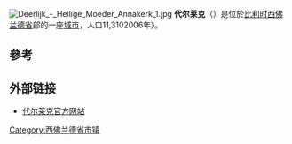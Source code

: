 {{Unreferenced|time=2018-08-17T13:41:07+00:00}}
{{Infobox Belgium municipality
|name=代尔莱克
|picture=Deerlijk Hugo Verriest -4.JPG
|picture-legend=
|map=DeerlijkLocation.png
|map-legend=Location of Deerlijk in West-Flanders
|arms=Blason Deerlijk.svg
|flag=Flag of Deerlijk.svg
|region={{BE-REG-FLE}}
|community={{BE-NL}}
|province={{BE-PROV-WV}}
|arrondissement=[[科特赖克区|科特赖克区]]
|nis=34009
|pyramid-date=
|0-19=
|20-64=
|65=
|foreigners= michael delbeke
|foreigners-date=
|mayor=Claude Croes  
|majority=[[CD&V|CD&V]]
|postal-codes=8540
|telephone-area=056
|web=[http://www.deerlijk.be/ www.deerlijk.be]
|coordinates = {{coord|50|51|N|03|21|E|region:BE|display=inline,title}}
}}
[[File:Deerlijk_-_Heilige_Moeder_Annakerk_1.jpg|thumb]]
'''代尔莱克'''（{{lang-nl|Deerlijk}}）是位於[[比利时|比利时]][[西佛兰德省|西佛兰德省]]部的一座[[城市|城市]]，人口11,3102006年）。

== 參考 ==
{{reflist}}

== 外部链接 ==
*[http://www.deerlijk.be 代尔莱克官方网站]{{Wayback|url=http://www.deerlijk.be/ |date=20201101025914 }}

{{西佛兰德省市区}}

{{DEFAULTSORT:Deerlijk}}
{{Belgium-geo-stub}}

[[Category:西佛兰德省市镇|Category:西佛兰德省市镇]]